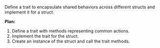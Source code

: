 Define a trait to encapsulate shared behaviors across different structs and implement it for a struct.

**Plan:**
1. Define a trait with methods representing common actions.
2. Implement the trait for the struct.
3. Create an instance of the struct and call the trait methods.